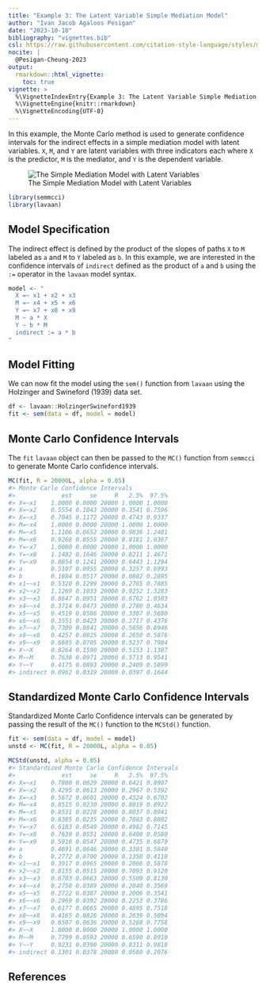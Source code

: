 ```yaml
---
title: "Example 3: The Latent Variable Simple Mediation Model"
author: "Ivan Jacob Agaloos Pesigan"
date: "2023-10-10"
bibliography: "vignettes.bib"
csl: https://raw.githubusercontent.com/citation-style-language/styles/master/apa.csl
nocite: |
  @Pesigan-Cheung-2023
output:
  rmarkdown::html_vignette:
    toc: true
vignette: >
  %\VignetteIndexEntry{Example 3: The Latent Variable Simple Mediation Model}
  %\VignetteEngine{knitr::rmarkdown}
  %\VignetteEncoding{UTF-8}
---
```


<!-- vignettes/example-3-latent.Rmd is generated from .setup/vignettes/example-3-latent.Rmd.orig. Please edit that file -->





In this example,
the Monte Carlo method is used to generate confidence intervals
for the indirect effects in a simple mediation model with latent variables.
`X`, `M`, and `Y` are latent variables with three indicators each
where `X` is the predictor, `M` is the mediator,
and `Y` is the dependent variable.

![The Simple Mediation Model with Latent Variables](https://raw.githubusercontent.com/jeksterslab/semmcci/main/.setup/latex/figures/png/latent.png)


```r
library(semmcci)
library(lavaan)
```

## Model Specification

The indirect effect is defined by the product of the slopes
of paths `X` to `M` labeled as `a` and `M` to `Y` labeled as `b`.
In this example, we are interested in the confidence intervals of `indirect`
defined as the product of `a` and `b` using the `:=` operator
in the `lavaan` model syntax.


```r
model <- "
  X =~ x1 + x2 + x3
  M =~ x4 + x5 + x6
  Y =~ x7 + x8 + x9
  M ~ a * X
  Y ~ b * M
  indirect := a * b
"
```

## Model Fitting

We can now fit the model using the `sem()` function from `lavaan` using the Holzinger and Swineford (1939) data set.


```r
df <- lavaan::HolzingerSwineford1939
fit <- sem(data = df, model = model)
```

## Monte Carlo Confidence Intervals

The `fit` `lavaan` object can then be passed to the `MC()` function from `semmcci`
to generate Monte Carlo confidence intervals.


```r
MC(fit, R = 20000L, alpha = 0.05)
#> Monte Carlo Confidence Intervals
#>             est     se     R   2.5%  97.5%
#> X=~x1    1.0000 0.0000 20000 1.0000 1.0000
#> X=~x2    0.5554 0.1043 20000 0.3541 0.7596
#> X=~x3    0.7045 0.1172 20000 0.4743 0.9337
#> M=~x4    1.0000 0.0000 20000 1.0000 1.0000
#> M=~x5    1.1106 0.0652 20000 0.9836 1.2401
#> M=~x6    0.9268 0.0555 20000 0.8181 1.0367
#> Y=~x7    1.0000 0.0000 20000 1.0000 1.0000
#> Y=~x8    1.1482 0.1646 20000 0.8211 1.4671
#> Y=~x9    0.8854 0.1241 20000 0.6443 1.1294
#> a        0.5107 0.0955 20000 0.3257 0.6993
#> b        0.1884 0.0517 20000 0.0882 0.2895
#> x1~~x1   0.5320 0.1299 20000 0.2765 0.7885
#> x2~~x2   1.1269 0.1033 20000 0.9252 1.3283
#> x3~~x3   0.8647 0.0951 20000 0.6762 1.0503
#> x4~~x4   0.3714 0.0473 20000 0.2780 0.4634
#> x5~~x5   0.4519 0.0586 20000 0.3387 0.5680
#> x6~~x6   0.3551 0.0423 20000 0.2717 0.4376
#> x7~~x7   0.7309 0.0841 20000 0.5656 0.8946
#> x8~~x8   0.4257 0.0825 20000 0.2650 0.5876
#> x9~~x9   0.6605 0.0705 20000 0.5237 0.7984
#> X~~X     0.8264 0.1590 20000 0.5153 1.1387
#> M~~M     0.7638 0.0971 20000 0.5713 0.9541
#> Y~~Y     0.4175 0.0893 20000 0.2409 0.5899
#> indirect 0.0962 0.0319 20000 0.0397 0.1644
```

## Standardized Monte Carlo Confidence Intervals

Standardized Monte Carlo Confidence intervals can be generated by passing the result of the `MC()` function to the `MCStd()` function.


```r
fit <- sem(data = df, model = model)
unstd <- MC(fit, R = 20000L, alpha = 0.05)
```


```r
MCStd(unstd, alpha = 0.05)
#> Standardized Monte Carlo Confidence Intervals
#>             est     se     R   2.5%  97.5%
#> X=~x1    0.7800 0.0629 20000 0.6421 0.8907
#> X=~x2    0.4295 0.0613 20000 0.2967 0.5392
#> X=~x3    0.5672 0.0601 20000 0.4324 0.6702
#> M=~x4    0.8515 0.0230 20000 0.8019 0.8922
#> M=~x5    0.8531 0.0228 20000 0.8037 0.8941
#> M=~x6    0.8385 0.0235 20000 0.7883 0.8802
#> Y=~x7    0.6183 0.0549 20000 0.4982 0.7145
#> Y=~x8    0.7639 0.0551 20000 0.6408 0.8580
#> Y=~x9    0.5910 0.0547 20000 0.4735 0.6879
#> a        0.4691 0.0646 20000 0.3301 0.5840
#> b        0.2772 0.0700 20000 0.1350 0.4110
#> x1~~x1   0.3917 0.0965 20000 0.2066 0.5878
#> x2~~x2   0.8155 0.0515 20000 0.7093 0.9120
#> x3~~x3   0.6783 0.0663 20000 0.5509 0.8130
#> x4~~x4   0.2750 0.0389 20000 0.2040 0.3569
#> x5~~x5   0.2722 0.0387 20000 0.2006 0.3541
#> x6~~x6   0.2969 0.0392 20000 0.2253 0.3786
#> x7~~x7   0.6177 0.0665 20000 0.4895 0.7518
#> x8~~x8   0.4165 0.0826 20000 0.2639 0.5894
#> x9~~x9   0.6507 0.0636 20000 0.5268 0.7758
#> X~~X     1.0000 0.0000 20000 1.0000 1.0000
#> M~~M     0.7799 0.0593 20000 0.6590 0.8910
#> Y~~Y     0.9231 0.0390 20000 0.8311 0.9818
#> indirect 0.1301 0.0378 20000 0.0580 0.2076
```

## References
